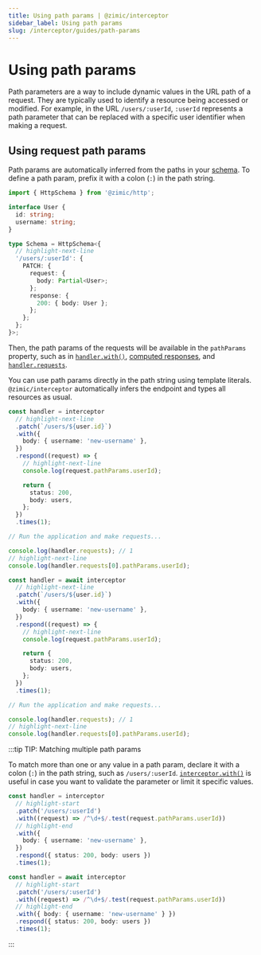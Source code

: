 ```yaml
---
title: Using path params | @zimic/interceptor
sidebar_label: Using path params
slug: /interceptor/guides/path-params
---
```



# Using path params

Path parameters are a way to include dynamic values in the URL path of a request. They are typically used to identify a
resource being accessed or modified. For example, in the URL `/users/:userId`, `:userId` represents a path parameter
that can be replaced with a specific user identifier when making a request.

## Using request path params

Path params are automatically inferred from the paths in your [schema](/docs/zimic-http/guides/1-schemas.md). To define
a path param, prefix it with a colon (`:`) in the path string.

```ts title='schema.ts'
import { HttpSchema } from '@zimic/http';

interface User {
  id: string;
  username: string;
}

type Schema = HttpSchema<{
  // highlight-next-line
  '/users/:userId': {
    PATCH: {
      request: {
        body: Partial<User>;
      };
      response: {
        200: { body: User };
      };
    };
  };
}>;
```

Then, the path params of the requests will be available in the `pathParams` property, such as in
[`handler.with()`](/docs/zimic-interceptor/api/3-http-request-handler.md#handlerwith),
[computed responses](/docs/zimic-interceptor/api/3-http-request-handler.md#computed-responses), and
[`handler.requests`](/docs/zimic-interceptor/api/3-http-request-handler.md#handlerrequests).

You can use path params directly in the path string using template literals. `@zimic/interceptor` automatically infers
the endpoint and types all resources as usual.

<Tabs groupId="zimic-http-interceptor-type">
  <TabItem value="local" label="Local interceptor">

```ts
const handler = interceptor
  // highlight-next-line
  .patch(`/users/${user.id}`)
  .with({
    body: { username: 'new-username' },
  })
  .respond((request) => {
    // highlight-next-line
    console.log(request.pathParams.userId);

    return {
      status: 200,
      body: users,
    };
  })
  .times(1);

// Run the application and make requests...

console.log(handler.requests); // 1
// highlight-next-line
console.log(handler.requests[0].pathParams.userId);
```

  </TabItem>

  <TabItem value="remote" label="Remote interceptor">

```ts
const handler = await interceptor
  // highlight-next-line
  .patch(`/users/${user.id}`)
  .with({
    body: { username: 'new-username' },
  })
  .respond((request) => {
    // highlight-next-line
    console.log(request.pathParams.userId);

    return {
      status: 200,
      body: users,
    };
  })
  .times(1);

// Run the application and make requests...

console.log(handler.requests); // 1
// highlight-next-line
console.log(handler.requests[0].pathParams.userId);
```

  </TabItem>
</Tabs>

:::tip TIP: <span>Matching multiple path params</span>

To match more than one or any value in a path param, declare it with a colon (`:`) in the path string, such as
`/users/:userId`. [`interceptor.with()`](/docs/zimic-interceptor/api/3-http-request-handler.md#handlerwith) is useful in
case you want to validate the parameter or limit it specific values.

<Tabs groupId="zimic-http-interceptor-type">
  <TabItem value="local" label="Local interceptor">

```ts
const handler = interceptor
  // highlight-start
  .patch('/users/:userId')
  .with((request) => /^\d+$/.test(request.pathParams.userId))
  // highlight-end
  .with({
    body: { username: 'new-username' },
  })
  .respond({ status: 200, body: users })
  .times(1);
```

  </TabItem>

  <TabItem value="remote" label="Remote interceptor">

```ts
const handler = await interceptor
  // highlight-start
  .patch('/users/:userId')
  .with((request) => /^\d+$/.test(request.pathParams.userId))
  // highlight-end
  .with({ body: { username: 'new-username' } })
  .respond({ status: 200, body: users })
  .times(1);
```

  </TabItem>
</Tabs>

:::
